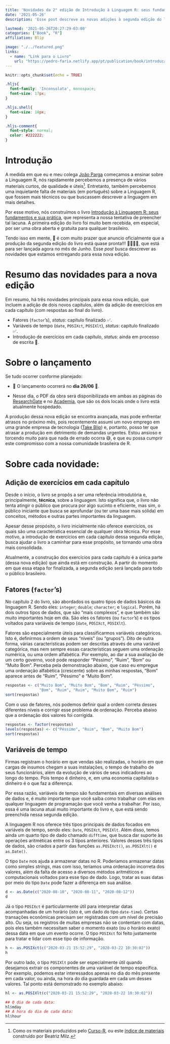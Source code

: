 ```yaml
---
title: 'Novidades da 2° edição de Introdução à Linguagem R: seus fundamentos e sua prática'
date: '2021-05-26'
description: 'Esse post descreve as novas adições à segunda edição do livro Introdução à Linguagem R: seus fundamentos e sua prática. Fatores (`factors`); Datas e variáveis de tempo (`date`, `POSIXct`); além da introdução de exercícios em cada capítulo, estão entre as principais novidades da próxima edição.'

lastmod: '2021-05-26T20:27:29-03:00'
categories: ["Book", "R"]
affiliation: Blip

image: "./../featured.png"
links:
  - name: "Link para o Livro"
    url: "https://pedro-faria.netlify.app/pt/publication/book/introducao_linguagem_r/"
---
```


```r
knitr::opts_chunk$set(echo = TRUE)
```


```css
.hljs{
  font-family: 'Inconsolata', monospace;
  font-size: 17px;
}

.hljs.shell{
  font-size: 18px;
}

.hljs-comment{
  font-style: normal;
  color: #222222;
}
```

# Introdução

A medida em que eu e meu colega [João Parga](https://twitter.com/joaoparga) começamos a ensinar sobre a Linguagem R, nós rapidamente percebemos a presença de vários materiais curtos, de qualidade e úteis^[Como os materiais produzidos pelo [Curso-R](https://curso-r.com/material/), ou este [índice de materiais](https://materiais-estudo-r.netlify.app/) construído por Beatriz Milz.]. Entretanto, também percebemos uma inquietante falta de materiais (em português) sobre a Linguagem R, que fossem mais técnicos ou que buscassem descrever a linguagem em mais detalhes. 

Por esse motivo, nós construímos o livro [Introdução à Linguagem R: seus fundamentos e sua prática](https://pedro-faria.netlify.app/pt/publication/book/introducao_linguagem_r/), que representa a nossa tentativa de preencher tal lacuna. A primeira edição do livro foi muito bem recebida, em especial, por ser uma obra aberta e gratuita para qualquer brasileiro. 

Tendo isso em mente, 📣 é com muito prazer que anuncio oficialmente que a produção da segunda edição do livro está quase pronta!!! 🥳🎉🎊✨, que está para ser lançada agora no mês de Junho. Esse *post* busca descrever as novidades que estamos entregando para essa nova edição.


# Resumo das novidades para a nova edição

Em resumo, há três novidades principais para essa nova edição, que incluem a adição de dois novos capítulos, além da adição de exercícios em cada capítulo (com respostas ao final do livro).

- Fatores (`factor`'s), *status*: capítulo finalizado ✅.
- Variáveis de tempo (`date`, `POSIXct`, `POSIXlt`), *status*: capítulo finalizado ✅.
- Introdução de exercícios em cada capítulo, *status*: ainda em processo de escrita 🚧.




# Sobre o lançamento

Se tudo ocorrer conforme planejado:

- 📣 O lançamento ocorrerá no **dia 26/06** 📌.

- Nesse dia, o PDF da obra será disponibilizada em ambas as páginas do [ResearchGate](https://www.researchgate.net/publication/345985082_Introducao_a_Linguagem_R_seus_fundamentos_e_sua_pratica) e no [Academia](https://www.academia.edu/44520051/Introdu%C3%A7%C3%A3o_%C3%A0_Linguagem_R_seus_fundamentos_e_sua_pr%C3%A1tica), que são os dois locais onde o livro está atualmente hospedado. 


A produção dessa nova edição se encontra avançada, mas pode enfrentar atrasos no próximo mês, pois recentemente assumi um novo emprego em uma grande empresa de tecnologia ([Take Blip](https://www.take.net/)) e, portanto, posso ter que atrasar a produção em detrimento de demandas urgentes. Estou ansioso e torcendo muito para que nada de errado ocorra 😅, e que eu possa cumprir este compromisso com a nossa comunidade brasileira de R.



# Sobre cada novidade:

## Adição de exercícios em cada capítulo

Desde o início, o livro se propôs a ser uma referência introdutória e, principalmente, **técnica**, sobre a linguagem. Isto significa que, o livro não tenta atingir o público que procura por algo sucinto e eficiente, mas sim, o público iniciante que busca se aprofundar (ou ter uma base mais sólida) em conceitos, métodos e outras partes importantes da linguagem. 

Apesar desse propósito, o livro inicialmente não oferece exercícios, os quais são uma característica essencial de qualquer obra técnica. Por esse motivo, a introdução de exercícios em cada capítulo dessa segunda edição, busca ajudar o livro a caminhar para esse propósito, se tornando uma obra mais consolidada. 

Atualmente, a construção dos exercícios para cada capítulo é a única parte (dessa nova edição) que ainda está em construção. A partir do momento em que essa etapa for finalizada, a segunda edição será lançada para todo o público brasileiro.

## Fatores (`factor`'s)

No capítulo 2 do livro, são abordados os quatro tipos de dados básicos da linguagem R. Sendo eles: `integer`; `double`; `character`; e `logical`. Porém, há dois outros tipos de dados, que são "mais complexos", e que também são muito importantes hoje em dia. São eles os fatores (ou `factor`'s) e os tipos voltados para variáveis de tempo (`date`, `POSIXct`, `POSIXlt`). 

Fatores são especialmente úteis para classificarmos variáveis categóricos. Isto é, definirmos a ordem de seus "níveis" (ou "grupos"). Dito de outra forma, várias características podem ser descritas através de uma variável categórica, mas nem sempre essas características seguem uma ordenação numérica, ou uma ordem alfabética. Por exemplo, ao dar a sua avaliação de um certo governo, você pode responder "Péssimo", "Ruim", "Bom" ou "Muito Bom". Perceba pela demonstração abaixo, que caso eu empregue uma ordenação alfabética (crescente) sobre as minhas respostas, "Bom" aparece antes de "Ruim", "Péssimo" e "Muito Bom". 

```r
respostas <- c("Muito Bom", "Muito Bom", "Bom", "Ruim", "Péssimo",
               "Bom", "Ruim", "Ruim", "Muito Bom", "Ruim")
sort(respostas)
```

Com o uso de fatores, nós podemos definir qual a ordem correta desses diferentes níveis e corrigir esse problema de ordenação. Perceba abaixo que a ordenação dos valores foi corrigida.

```r
respostas <- factor(respostas)
levels(respostas) <- c("Péssimo", "Ruim", "Bom", "Muito Bom")
sort(respostas)
```




## Variáveis de tempo

Firmas registram o horário em que vendas são realizadas, o horário em que cargas de insumos chegam a suas instalações, o tempo de trabalho de seus funcionários, além da evolução de vários de seus indicadores ao longo do tempo. Pois tempo é dinheiro, e, em uma economia capitalista o dinheiro é o que faz a diferença. 

Por essa razão, variáveis de tempo são fundamentais em diversas análises de dados e, é muito importante que você saiba como trabalhar com elas em qualquer linguagem de programação que você venha a trabalhar. Por isso, essa é uma lacuna atual muito importante do livro e, que está sendo preenchida nessa segunda edição.

A linguagem R nos oferece três tipos principais de dados focados em variáveis de tempo, sendo eles: `Date`, `POSIXct`, `POSIXlt`. Além disso, temos ainda um quarto tipo de dado chamado `difftime`, que busca dar suporte às operações aritméticas entre os 3 tipos anteriores. Valores desses três tipos de dados, são criados a partir das funções `as.POSIXct()`, `as.POSIXlt()` e `as.Date()`.


O tipo `Date` nos ajuda a armazenar datas no R. Poderíamos armazenar datas como simples *strings*, mas com isso, teríamos uma ordenação incorreta dos valores, além da falta de acesso a diversos métodos aritméticos e computacionais voltados para esse tipo de dado. Logo, tratar as suas datas por meio do tipo `Date` pode fazer a diferença em sua análise.

```r
d <- as.Date(c("2020-08-10", "2020-08-11", "2020-08-12"))
d
```

Já o tipo `POSIXct` é particularmente útil para interpretar datas acompanhadas de um horário (isto é, um dado do tipo `date-time`). Certas transações econômicas precisam ser registradas com um nível de precisão alto. Ou seja, os registros de muitas empresas não se contentam com datas, pois eles também necessitam saber o momento exato (ou o horário exato) dessa data em que um evento ocorre. O tipo `POSIXct` foi feito justamente para tratar e lidar com esse tipo de informação.

```r
h <- as.POSIXct(c("2020-03-21 15:52:29", "2020-03-22 10:30:02"))
h
```


Por outro lado, o tipo `POSIXlt` pode ser especialmente útil quando desejamos extrair os componentes de uma variável de tempo específica. Por exemplo, podemos estar interessados apenas no dia do mês presente em cada valor, ou ainda, na hora do dia guardada em cada um desses valores. Tal ponto está demonstrado no exemplo abaixo:

```r
hl <- as.POSIXlt(c("2020-03-21 15:52:29", "2020-03-22 10:30:02"))

## O dia de cada data:
hl$mday
## A hora do dia de cada data:
hl$hour
```



